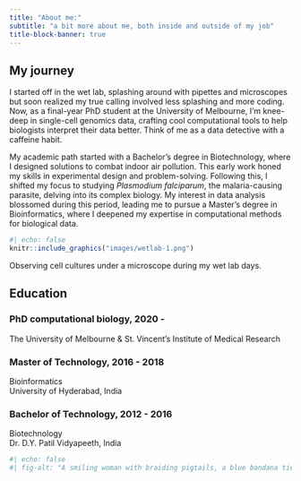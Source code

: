 ```yaml
---
title: "About me:"
subtitle: "a bit more about me, both inside and outside of my job"
title-block-banner: true
---
```


## My journey

I started off in the wet lab, splashing around with pipettes and microscopes but soon realized my true calling involved less splashing and more coding. Now, as a final-year PhD student at the University of Melbourne, I'm knee-deep in single-cell genomics data, crafting cool computational tools to help biologists interpret their data better. Think of me as a data detective with a caffeine habit.

My academic path started with a Bachelor’s degree in Biotechnology, where I designed solutions to combat indoor air pollution. This early work honed my skills in experimental design and problem-solving. Following this, I shifted my focus to studying *Plasmodium falciparum*, the malaria-causing parasite, delving into its complex biology. My interest in data analysis blossomed during this period, leading me to pursue a Master's degree in Bioinformatics, where I deepened my expertise in computational methods for biological data.

::: column-margin
```r
#| echo: false
knitr::include_graphics("images/wetlab-1.png")
```

::: {.center-text .extra-small-text .dark-gray-text .topbr}
Observing cell cultures under a microscope during my wet lab days.
:::
:::

## Education

### PhD computational biology, 2020 -

The University of Melbourne & St. Vincent's Institute of Medical Research

### Master of Technology, 2016 - 2018

Bioinformatics\
University of Hyderabad, India

### Bachelor of Technology, 2012 - 2016

Biotechnology\
Dr. D.Y. Patil Vidyapeeth, India

::: column-margin
```r
#| echo: false
#| fig-alt: "A smiling woman with braiding pigtails, a blue bandana tied around her neck, and a blue hiking backback takes a selfie with a brown dog. The dog is looking towards the camera with it's tongue out. There are mountains in the background."
```

::: {.center-text .extra-small-text .dark-gray-text .topbr}
:::
:::
